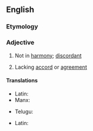 ==English==

===Etymology===
{{prefix|in|harmonious|lang=en}}

===Adjective===
{{en-adj}}

# {{lb|en|music}} Not in [[harmony]]; [[discordant]]
# Lacking [[accord]] or [[agreement]]

====Translations====
{{trans-top|music: not in harmony; discordant}}
* Latin: {{t|la|discors}}
* Manx: {{t|gv|neuving}}
{{trans-mid}}
* Telugu: {{t+|te|అపస్వరము}}
{{trans-bottom}}

{{trans-top|lacking accord or agreement}}
* Latin: {{t|la|discors}}
{{trans-mid}}
{{trans-bottom}}